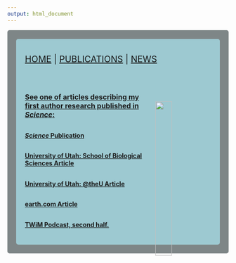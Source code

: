 ```yaml
---
output: html_document
---
```

<style type="text/css">
.main-container {
  max-width: 1800px;
  margin-left: auto;
  margin-right: auto;
}
</style>

<style>
div.gray { background-color:#7e8687; border-radius: 5px; padding: 20px;}
</style>
<div class = "gray">



<style>
div.blue { background-color:#9dc9d1; border-radius: 5px; padding: 20px;}
</style>
<div class = "blue">

<span style="font-size: 20px;">[HOME](http://talia-backman.github.io/) | 
<span style="font-size: 20px;">[PUBLICATIONS](http://talia-backman.github.io/publications) | 
<span style="font-size: 20px;">[NEWS](http://talia-backman.github.io/news)

<img src="./frontpage.jpg" style="width:30%; float:right; margin-left:10px; margin-top:5em;">

<br>
<br>
<p style="text-align: left; font-size: 16px; font-weight: bold; text-decoration: underline;">
  See one of articles describing my first author research published in <em>Science</em>:
</p>
## <span style="font-size: 14px;">**[<em>Science</em> Publication](https://www.science.org/doi/10.1126/science.ado0713)**</span>
## <span style="font-size: 14px;">**[University of Utah: School of Biological Sciences Article](https://www.biology.utah.edu/uncategorized/tailocins-the-next-generation-of-antibiotics-might-just-come-from-understanding-the-viruses-that-infect-bacteria/)**</span>
## <span style="font-size: 14px;">**[University of Utah: @theU Article](https://attheu.utah.edu/facultystaff/the-scary-yet-promising-world-of-phages-the-pathogens-pathogen/)**</span>
## <span style="font-size: 14px;">**[earth.com Article](https://www.earth.com/news/bacteriophages-how-bacteria-harness-viruses-to-attack-competitors/)**</span>
## <span style="font-size: 14px;">**[TWiM Podcast, second half.](https://www.microbe.tv/twim/twim-316/)**</span>
